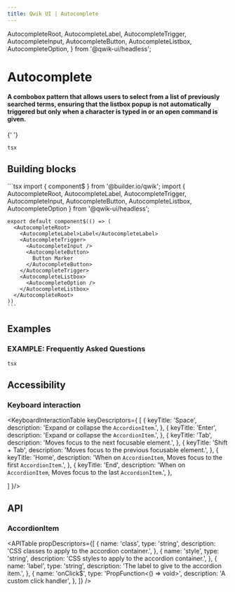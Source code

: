 ```yaml
---
title: Qwik UI | Autocomplete
---
```


  AutocompleteRoot,
  AutocompleteLabel,
  AutocompleteTrigger,
  AutocompleteInput,
  AutocompleteButton,
  AutocompleteListbox,
  AutocompleteOption,
} from '@qwik-ui/headless';


# Autocomplete

#### A combobox pattern that allows users to select from a list of previously searched terms, ensuring that the listbox popup is not automatically triggered but only when a character is typed in or an open command is given.

{' '}

<Example01>```tsx ```</Example01>

## Building blocks

  <CodeExample>
    ```tsx
    import { component$ } from '@builder.io/qwik';
    import { AutocompleteRoot, AutocompleteLabel, AutocompleteTrigger, AutocompleteInput, AutocompleteButton, AutocompleteListbox, AutocompleteOption } from '@qwik-ui/headless';

    export default component$(() => (
      <AutocompleteRoot>
        <AutocompleteLabel>Label</AutocompleteLabel>
        <AutocompleteTrigger>
          <AutocompleteInput />
          <AutocompleteButton>
            Button Marker
          </AutocompleteButton>
        </AutocompleteTrigger>
        <AutocompleteListbox>
          <AutocompleteOption />
        </AutocompleteListbox>
      </AutocompleteRoot>
    ))
    ```

  </CodeExample>

## Examples

### EXAMPLE: Frequently Asked Questions

<Example02>```tsx ```</Example02>

## Accessibility

### Keyboard interaction

<KeyboardInteractionTable keyDescriptors={
  [
    {
      keyTitle: 'Space',
      description: 'Expand or collapse the `AccordionItem`.',
    },
    {
      keyTitle: 'Enter',
      description: 'Expand or collapse the `AccordionItem`.',
    },
    {
      keyTitle: 'Tab',
      description: 'Moves focus to the next focusable element.',
    },
    {
      keyTitle: 'Shift + Tab',
      description: 'Moves focus to the previous focusable element.',
    },
    {
      keyTitle: 'Home',
      description: 'When on `AccordionItem`, Moves focus to the first `AccordionItem`.',
    },
    {
      keyTitle: 'End',
      description: 'When on `AccordionItem`, Moves focus to the last `AccordionItem`.',
    },

]
}/>

## API

### AccordionItem

<APITable
  propDescriptors={[
    {
      name: 'class',
      type: 'string',
      description: 'CSS classes to apply to the accordion container.',
    },
    {
      name: 'style',
      type: 'string',
      description: 'CSS styles to apply to the accordion container.',
    },
    {
      name: 'label',
      type: 'string',
      description: 'The label to give to the accordion item.',
    },
    {
      name: 'onClick$',
      type: 'PropFunction<() => void>',
      description: 'A custom click handler',
    },
  ]}
/>
